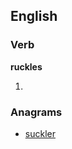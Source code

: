 
==English==

===Verb===
'''ruckles'''

# {{third-person singular of|[[ruckle]]}}

===Anagrams===
* [[suckler#English|suckler]]